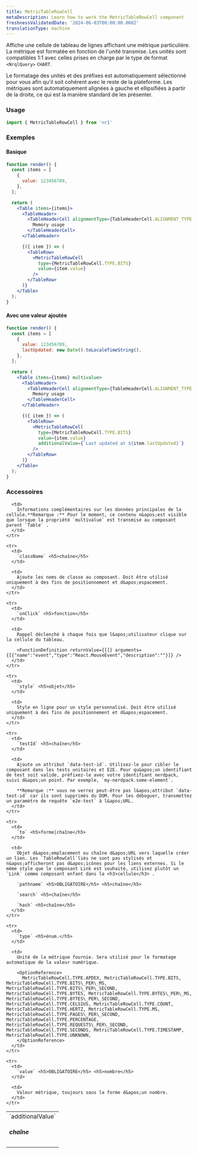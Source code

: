 ```yaml
---
title: MetricTableRowCell
metaDescription: Learn how to work the MetricTableRowCell component
freshnessValidatedDate: '2024-06-03T00:00:00.000Z'
translationType: machine
---
```


Affiche une cellule de tableau de lignes affichant une métrique particulière. La métrique est formatée en fonction de l&apos;unité transmise. Les unités sont compatibles 1:1 avec celles prises en charge par le type de format `<NrqlQuery>` `CHART`.

Le formatage des unités et des préfixes est automatiquement sélectionné pour vous afin qu&apos;il soit cohérent avec le reste de la plateforme. Les métriques sont automatiquement alignées à gauche et ellipsifiées à partir de la droite, ce qui est la manière standard de les présenter.

### Usage

```jsx
import { MetricTableRowCell } from 'nr1'
```

### Exemples

#### Basique

```jsx
function render() {
  const items = [
    {
      value: 123456789,
    },
  ];

  return (
    <Table items={items}>
      <TableHeader>
        <TableHeaderCell alignmentType={TableHeaderCell.ALIGNMENT_TYPE.RIGHT}>
          Memory usage
        </TableHeaderCell>
      </TableHeader>

      {({ item }) => (
        <TableRow>
          <MetricTableRowCell
            type={MetricTableRowCell.TYPE.BITS}
            value={item.value}
          />
        </TableRow>
      )}
    </Table>
  );
}
```

#### Avec une valeur ajoutée

```jsx
function render() {
  const items = [
    {
      value: 123456789,
      lastUpdated: new Date().toLocaleTimeString(),
    },
  ];

  return (
    <Table items={items} multivalue>
      <TableHeader>
        <TableHeaderCell alignmentType={TableHeaderCell.ALIGNMENT_TYPE.RIGHT}>
          Memory usage
        </TableHeaderCell>
      </TableHeader>

      {({ item }) => (
        <TableRow>
          <MetricTableRowCell
            type={MetricTableRowCell.TYPE.BITS}
            value={item.value}
            additionalValue={`Last updated at ${item.lastUpdated}`}
          />
        </TableRow>
      )}
    </Table>
  );
}
```

### Accessoires

<table>
  <tbody>
    <tr>
      <td>
        `additionalValue` <h5>chaîne</h5>
      </td>

      <td>
        Informations complémentaires sur les données principales de la cellule.**Remarque :** Pour le moment, ce contenu n&apos;est visible que lorsque la propriété `multivalue` est transmise au composant parent `Table` .
      </td>
    </tr>

    <tr>
      <td>
        `className` <h5>chaîne</h5>
      </td>

      <td>
        Ajoute les noms de classe au composant. Doit être utilisé uniquement à des fins de positionnement et d&apos;espacement.
      </td>
    </tr>

    <tr>
      <td>
        `onClick` <h5>fonction</h5>
      </td>

      <td>
        Rappel déclenché à chaque fois que l&apos;utilisateur clique sur la cellule du tableau.

        <FunctionDefinition returnValue={[]} arguments={[{"name":"event","type":"React.MouseEvent","description":""}]} />
      </td>
    </tr>

    <tr>
      <td>
        `style` <h5>objet</h5>
      </td>

      <td>
        Style en ligne pour un style personnalisé. Doit être utilisé uniquement à des fins de positionnement et d&apos;espacement.
      </td>
    </tr>

    <tr>
      <td>
        `testId` <h5>chaîne</h5>
      </td>

      <td>
        Ajoute un attribut `data-test-id`. Utilisez-le pour cibler le composant dans les tests unitaires et E2E. Pour qu&apos;un identifiant de test soit valide, préfixez-le avec votre identifiant nerdpack, suivi d&apos;un point. Par exemple, `my-nerdpack.some-element`.

        **Remarque :** vous ne verrez peut-être pas l&apos;attribut `data-test-id` car ils sont supprimés du DOM. Pour les déboguer, transmettez un paramètre de requête `e2e-test` à l&apos;URL.
      </td>
    </tr>

    <tr>
      <td>
        `to` <h5>forme|chaîne</h5>
      </td>

      <td>
        Objet d&apos;emplacement ou chaîne d&apos;URL vers laquelle créer un lien. Les `TableRowCell`liés ne sont pas stylisés et n&apos;afficheront pas d&apos;icônes pour les liens externes. Si le même style que le composant Link est souhaité, utilisez plutôt un `Link` comme composant enfant dans la <h3>cellule</h3> .

        `pathname` <h5>OBLIGATOIRE</h5> <h5>chaîne</h5>

        `search` <h5>chaîne</h5>

        `hash` <h5>chaîne</h5>
      </td>
    </tr>

    <tr>
      <td>
        `type` <h5>énum.</h5>
      </td>

      <td>
        Unité de la métrique fournie. Sera utilisé pour le formatage automatique de la valeur numérique.

        <OptionReference>
          MetricTableRowCell.TYPE.APDEX, MetricTableRowCell.TYPE.BITS, MetricTableRowCell.TYPE.BITS\_PER\_MS, MetricTableRowCell.TYPE.BITS\_PER\_SECOND, MetricTableRowCell.TYPE.BYTES, MetricTableRowCell.TYPE.BYTES\_PER\_MS, MetricTableRowCell.TYPE.BYTES\_PER\_SECOND, MetricTableRowCell.TYPE.CELSIUS, MetricTableRowCell.TYPE.COUNT, MetricTableRowCell.TYPE.HERTZ, MetricTableRowCell.TYPE.MS, MetricTableRowCell.TYPE.PAGES\_PER\_SECOND, MetricTableRowCell.TYPE.PERCENTAGE, MetricTableRowCell.TYPE.REQUESTS\_PER\_SECOND, MetricTableRowCell.TYPE.SECONDS, MetricTableRowCell.TYPE.TIMESTAMP, MetricTableRowCell.TYPE.UNKNOWN,
        </OptionReference>
      </td>
    </tr>

    <tr>
      <td>
        `value` <h5>OBLIGATOIRE</h5> <h5>nombre</h5>
      </td>

      <td>
        Valeur métrique, toujours sous la forme d&apos;un nombre.
      </td>
    </tr>
  </tbody>
</table>
